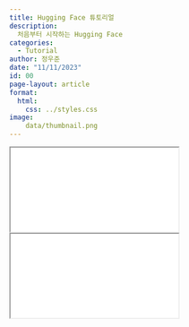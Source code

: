 ```yaml
---
title: Hugging Face 튜토리얼
description:
  처음부터 시작하는 Hugging Face
categories:
  - Tutorial
author: 정우준
date: "11/11/2023"
id: 00
page-layout: article
format:
  html:
    css: ../styles.css
image:
    data/thumbnail.png
---
```


::: {.content-visible when-profile="korean"}
<iframe class="slide-deck" src="data/tutorial.pdf" title="Day 1A Slides">
</iframe>
:::

::: {.content-visible when-profile="english"}
<iframe class="slide-deck" src="data/tutorial.pdf" title="Day 1A Slides">
</iframe>
:::
